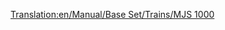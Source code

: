 [[Translation:en/Manual/Base Set/Trains/MJS 1000]]
{{en/Manual/Base Set/Trains/Trains|Image=[[File:en/Manual/Base Set/Trains/Mjs1000.png]]
|Cost=£24,609 ($49.218)
|Speed=104 km/h (65 mph)
|Weight=120 t
|Power=2,200 hp (1,641 kW)
|Annual=£2,208 ($4.416)
|Designed=1965
|Lifespan=22 
|Capacity=N/A
|Description=With a lower max speed and less power than the CS2400 there is little, if any reason to use this train over the CS2400. It should however be noted that the MJS 1000 does have a slightly longer lifespan than its more powerful cousin.
|Real-life=The MJS 1000 resembles to the [http://en.wikipedia.org/wiki/List_of_South_African_locomotive_classes#Electric_locomotives SAR Class 5E] Electric Locomotive.}}